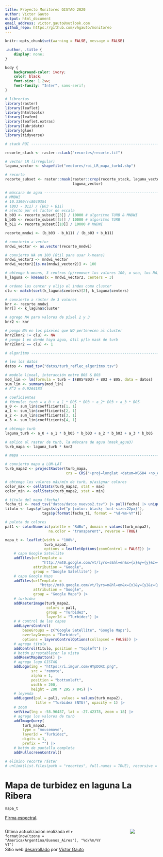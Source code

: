 ```yaml
---
title: Proyecto Monitoreo GISTAQ 2020
author: Víctor Gauto
output: html_document
email_address: victor.gauto@outlook.com
github_repo: https://github.com/vhgauto/monitoreo
---
```


<link rel="preconnect" href="https://fonts.googleapis.com">
<link rel="preconnect" href="https://fonts.gstatic.com" crossorigin>
<link href="https://fonts.googleapis.com/css2?family=Inter:wght@300&family=Lato&display=swap" rel="stylesheet">


```r
knitr::opts_chunk$set(warning = FALSE, message = FALSE) 
```

```css
.author, .title {
    display: none;
}

body {
    background-color: ivory;
    color: black;
    font-size: 1.2vw;
    font-family: "Inter", sans-serif;
}

```

```r
# librerías
library(raster)
library(leaflet)
library(htmltools)
library(leafem)
library(leaflet.extras)
library(lubridate)
library(glue)
library(tidyverse)

# stack ROI ---------------------------------------------------------------

recorte_stack <- raster::stack("recortes/recorte.tif")

# vector LR (irregular)
laguna_vector <- shapefile("vectores/roi_LR_mapa_turb4.shp")

# recorto
recorte_subset <- raster::mask(raster::crop(recorte_stack, laguna_vector),
                               laguna_vector)

# máscara de agua ---------------------------------------------------------
# MNDWI
# 10.3390/rs8040354
# (B03 - B11) / (B03 + B11)
# afecto por el factor de escala
b_b03 <- recorte_subset[[3]] / 10000 # algoritmo TURB & MNDWI
b_b05 <- recorte_subset[[5]] / 10000 # algoritmo TURB
b_b11 <- recorte_subset[[10]] / 10000 # MNDWI

recorte_mndwi <- (b_b03 - b_b11) / (b_b03 + b_b11)

# convierto a vector
mndwi_vector <- as.vector(recorte_mndwi)

# convierto NA en 100 (útil para usar k-means)
mndwi_vector2 <- mndwi_vector
mndwi_vector2[is.na(mndwi_vector2)] <- 100

# obtengo k-means, 3 centros (p/remover los valores 100, o sea, los NA)
k_laguna <- kmeans(x = mndwi_vector2, centers = 3)

# ordeno los center y elijo el index como cluster
clu <- match(sort(k_laguna$centers)[2], k_laguna$centers)

# convierto a ráster de 3 valores
knr <- recorte_mndwi
knr[] <- k_laguna$cluster

# agrego NA para valores de píxel 2 y 3
knr2 <- knr

# pongo NA en los píxeles que NO pertenecen al cluster
knr2[knr2 != clu] <- NA
# pongo 1 en donde haya agua, útil p/la mask de turb
knr2[knr2 == clu] <- 1

# algoritmo ---------------------------------------------------------------

# leo los datos
datos <- read_tsv("datos/turb_reflec_algoritmo.tsv")

# modelo lineal, interacción entre B05 & B03
mod_lin <- lm(formula = turb ~ I(B05*B03) + B03 + B05, data = datos)
sum_lin <- summary(mod_lin)
# R^2 = 0.9264183

# coeficientes
# fórmula: turb = a_0 + a_1 * B05 * B03 + a_2* B03 + a_3 * B05
a_0 <- sum_lin$coefficients[1, 1]
a_1 <- sum_lin$coefficients[2, 1]
a_2 <- sum_lin$coefficients[3, 1]
a_3 <- sum_lin$coefficients[4, 1]

# obtengo turb
laguna_turb <- a_0 + a_1 * b_b05 * b_b03 + a_2 * b_b03 + a_3 * b_b05

# aplico al raster de turb, la máscara de agua (mask_agua3)
turb_mapa <- laguna_turb * knr2

# mapa --------------------------------------------------------------------

# convierto mapa a LON-LAT
turb_mapa2 <- projectRaster(turb_mapa,
                            crs = CRS("+proj=longlat +datum=WGS84 +no_defs"))

# obtengo los valores más/mín de turb, p/asignar colores
color_max <- cellStats(turb_mapa2, stat = max)
color_min <- cellStats(turb_mapa2, stat = min)

# título del mapa (fecha)
fecha_ti <- read_tsv("datos/datos_nuevos2.tsv") |> pull(fecha) |> unique()
titulo <- tags$p(tags$style("p {color: black; font-size:22px}"),
                 tags$p(format(fecha_ti, format = "%d-%m-%Y")))

# paleta de colores
pal1 <- colorNumeric(palette = "RdBu", domain = values(turb_mapa2),
                    na.color = "transparent", reverse = TRUE)

mapa_t <- leaflet(width = "100%",
                  turb_mapa2,
                  options = leafletOptions(zoomControl = FALSE)) |>
    # capa Google Satellite
    addTiles(urlTemplate =
                 "http://mt0.google.com/vt/lyrs=s&hl=en&x={x}&y={y}&z={z}",
             attribution = "Google",
             group = "Google Satellite") |>
    # capa Google Maps
    addTiles(urlTemplate =
                "http://mt0.google.com/vt/lyrs=m&hl=en&x={x}&y={y}&z={z}",
             attribution = "Google",
             group = "Google Maps") |>
    # turbidez
    addRasterImage(turb_mapa2,
                   colors = pal1,
                   group = "Turbidez",
                   layerId = "Turbidez") |>
    # # control de las capas
    addLayersControl(
        baseGroups = c("Google Satellite", "Google Maps"),
        overlayGroups = "Turbidez",
        options = layersControlOptions(collapsed = FALSE)) |>
    # agrego título
    addControl(titulo, position = "topleft") |>
    # botón p/restablecer la vista
    addResetMapButton() |>
    # agrego logo GISTAQ
    addLogo(img = "https://i.imgur.com/HYpDORC.png",
            src = "remote",
            alpha = 1,
            position = "bottomleft",
            width = 200,
            height = 200 * 295 / 845) |>
    # leyenda
    addLegend(pal = pal1, values = values(turb_mapa2),
              title = "Turbidez (NTU)", opacity = 1) |>
    # zoom
    setView(lng = -58.96487, lat = -27.42378, zoom = 18) |>
    # agrego los valores de turb
    addImageQuery(
        turb_mapa2,
        type = "mousemove",
        layerId = "Turbidez",
        digits = 1,
        prefix = "") |>
    # botón de pantalla completa
    addFullscreenControl()

# elimino recorte ráster
# unlink(list.files(path = "recortes", full.names = TRUE), recursive = TRUE)

```

# Mapa de turbidez en laguna La Ribera

```r
mapa_t
```

[Firma espectral](https://raw.githubusercontent.com/vhgauto/monitoreo/main/figuras/firma.png){target="_blank"}.

:::: {.columns}

::: {.column width="70%"}
Última actualización realizada el `r format(now(tzone = "America/Argentina/Buenos_Aires"), "%d/%m/%Y %T")`  
Sitio web [desarrollado](`r rmarkdown::metadata$github_repo`){target="_blank"} por [Víctor Gauto](mailto:`r rmarkdown::metadata$email_address`){target="_blank"}
:::

::: {.column width="10%"}

:::

::: {.column width="20%"}

[![](extras/gistaq_logo.png)](https://www.facebook.com/GISTAQ){fig-align="right" height=10% target="_blank"}

:::

::::
